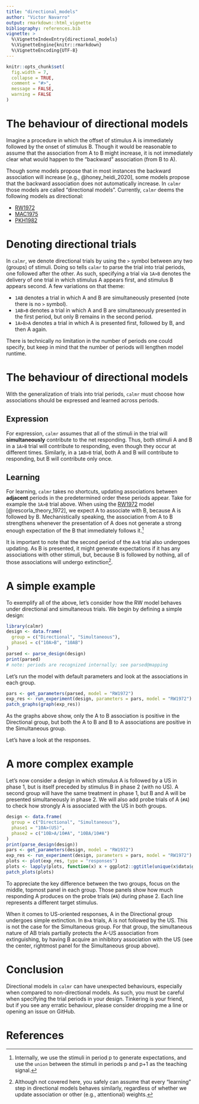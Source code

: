 ```yaml
---
title: "directional_models"
author: "Victor Navarro"
output: rmarkdown::html_vignette
bibliography: references.bib
vignette: >
  %\VignetteIndexEntry{directional_models}
  %\VignetteEngine{knitr::rmarkdown}
  %\VignetteEncoding{UTF-8}
---
```


```r
knitr::opts_chunk$set(
  fig.width = 7,
  collapse = TRUE,
  comment = "#>",
  message = FALSE,
  warning = FALSE
)
```

# The behaviour of directional models

Imagine a procedure in which the offset of stimulus A is immediately followed by the onset of stimulus B.
Though it would be reasonable to assume that the association from A to B might increase, it is not 
immediately clear what would happen to the "backward" association (from B to A).

Though some models propose that in most instances the backward association will increase [e.g., @honey_heidi_2020],
some models propose that the backward association does not automatically increase. In `calmr` those models are called "directional models".
Currently, `calmr` deems the following models as directional:

- [RW1972](RW1972.html)
- [MAC1975](MAC1975.html)
- [PKH1982](PKH1982.html)


# Denoting directional trials

In `calmr`, we denote directional trials by using the `>` symbol between any two (groups) of stimuli. Doing so tells `calmr`
to parse the trial into trial periods, one followed after the other. As such, specifying a trial via `1A>B` denotes the delivery of 
one trial in which stimulus A appears first, and stimulus B appears second. A few variations on that theme:

- `1AB` denotes a trial in which A and B are simultaneously presented (note there is no `>` symbol).
- `1AB>B` denotes a trial in which A and B are simultaneously presented in the first period, but only B remains in the second period.
- `1A>B>A` denotes a trial in which A is presented first, followed by B, and then A again.

There is technically no limitation in the number of periods one could specify, but keep in mind that the number of periods will lengthen model runtime.

# The behaviour of directional models

With the generalization of trials into trial periods, `calmr` must choose how associations should be expressed and learned across periods. 

## Expression

For expression, `calmr` assumes that all of the stimuli in the trial will **simultaneously** contribute to the net responding. Thus,
both stimuli A and B in a `1A>B` trial will contribute to responding, even though they occur at different times. 
Similarly, in a `1AB>B` trial, both A and B will contribute to responding, but B will contribute only once.

## Learning

For learning, `calmr` takes no shortcuts, updating associations between **adjacent** periods in the predetermined order these periods appear. Take for example 
the `1A>B` trial above. When using the [RW1972](RW1972.html) model [@rescorla_theory_1972], we expect A to associate with B, because A is followed by B. Mechanistically speaking, 
the association from A to B strengthens whenever the presentation of A does not generate a strong enough expectation of the B that immediately follows it.[^1] 

It is important to note that the second period of the `A>B` trial also undergoes updating. As B is presented, 
it might generate expectations if it has any associations with other stimuli, but, 
because B is followed by nothing, all of those associations will undergo extinction[^2].

# A simple example

To exemplify all of the above, let's consider how the RW model behaves under directional and simultaneous trials. We begin by defining a simple design:

```r
library(calmr)
design <- data.frame(
  group = c("Directional", "Simultaneous"),
  phase1 = c("10A>B", "10AB")
)
parsed <- parse_design(design)
print(parsed)
# note: periods are recognized internally; see parsed@mapping
```

Let's run the model with default parameters and look at the associations in each group.

```r
pars <- get_parameters(parsed, model = "RW1972")
exp_res <- run_experiment(design, parameters = pars, model = "RW1972")
patch_graphs(graph(exp_res))
```


As the graphs above show, only the A to B association is positive in the Directional group, but 
both the A to B and B to A associations are positive in the Simultaneous group.

Let's have a look at the responses.


# A more complex example

Let's now consider a design in which stimulus A is followed by a US in phase 1, but is itself preceded by stimulus B in phase 2 (with no US). 
A second group will have the same treatment in phase 1, but B and A will be presented simultaneously in phase 2. 
We will also add probe trials of A (`#A`) to check how strongly A is associated with the US in both groups.

```r
design <- data.frame(
  group = c("Directional", "Simultaneous"),
  phase1 = "10A>(US)",
  phase2 = c("10B>A/10#A", "10BA/10#A")
)
print(parse_design(design))
pars <- get_parameters(design, model = "RW1972")
exp_res <- run_experiment(design, parameters = pars, model = "RW1972")
plots <- plot(exp_res, type = "responses")
plots <- lapply(plots, function(x) x + ggplot2::ggtitle(unique(x$data$group)))
patch_plots(plots)
```

To appreciate the key difference between the two groups, focus on the middle, topmost panel in each group.
Those panels show how much responding A produces on the probe trials (`#A`) during phase 2. Each line represents a different target stimulus.

When it comes to US-oriented responses, A in the Directional group undergoes simple extinction. In `B>A` trials, A is not followed by the US.
This is not the case for the Simultaneous group. For that group, the simultaneous nature of AB trials partially protects the A-US association from extinguishing, by having
B acquire an inhibitory association with the US (see the center, rightmost panel for the Simultaneous group above).

# Conclusion

Directional models in `calmr` can have unexpected behaviours, especially when compared to non-directional models. As such, you must be careful when specifying 
the trial periods in your design. Tinkering is your friend, but if you see any erratic behaviour, please consider dropping me a line or opening an issue on GitHub.


[^1]: Internally, we use the stimuli in period p to generate expectations, and use the `union` between the stimuli in periods p and p+1 as the teaching signal.

[^2]: Although not covered here, you safely can assume that every "learning" step in directional models behaves similarly, 
regardless of whether we update association or other (e.g., attentional) weights.

# References